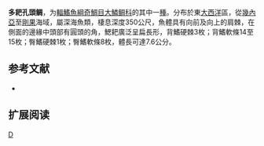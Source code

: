 {{Speciesbox 
| genus = Melamphaes
| species = leprus
| status = NE
| status_system = IUCN3.1
| authority =  [[Ebeling|Ebeling]], 1962
| synonyms = 
}}

'''多耙孔頭鲷'''，为[[輻鰭魚綱|輻鰭魚綱]][[奇鯛目|奇鯛目]][[大鱗鲷科|大鱗鲷科]]的其中一[[種|種]]。分布於東[[大西洋|大西洋]]區，從[[幾內亞|幾內亞]]至[[剛果|剛果]]海域，屬深海魚類，棲息深度350公尺，魚體具有向前及向上的肩棘，在側面的邊緣中頭部有圓頭的角，鰓耙廣泛呈扁長形，背鰭硬棘3枚；背鰭軟條14至15枚；臀鰭硬棘1枚；臀鰭軟條8枚，體長可達7.6公分。

== 参考文献 ==
*{{FishBase_species|genus=Melamphaes|species=leprus|year=2011|month=12}}

== 扩展阅读 ==
{{refbegin}}
{{wikispecies-inline|Melamphaes leprus|多耙孔頭鲷}}
{{refend}}
{{Taxonbar|from=Q2669502}}

[[Category:孔头鲷属|D]]